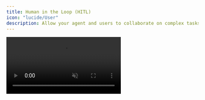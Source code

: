 ```yaml
---
title: Human in the Loop (HITL)
icon: "lucide/User"
description: Allow your agent and users to collaborate on complex tasks.
---
```


<video src="https://cdn.copilotkit.ai/docs/copilotkit/images/coagents/human-in-the-loop-example.mp4" className="rounded-lg shadow-xl" loop playsInline controls autoPlay muted />

<Callout>
  This video shows an example of our [AI Travel App](/coagents/tutorials/ai-travel-app) using HITL to get user feedback.
</Callout>

## What is Human-in-the-Loop (HITL)?

Human-in-the-loop (HITL) allows agents to request human input or approval during execution, making AI systems more reliable and trustworthy. This pattern is essential when building AI applications that need to handle complex decisions or actions that require human judgment.

<Frame className="my-0">
    <img src="https://cdn.copilotkit.ai/docs/copilotkit/images/coagents/coagents-hitl-infographic.png" alt="Agentic Copilot Human in the Loop" className="mt-4 mb-0 shadow-md" />
</Frame>

<Callout type="info">
  Learn more about HITL in [LangGraph's concept guide](https://langchain-ai.github.io/langgraph/concepts/human_in_the_loop/).
</Callout>

## When should I use this?

HITL combines the efficiency of AI with human judgment, creating a system that's both powerful and reliable. The key advantages include:

- **Quality Control**: Human oversight at critical decision points
- **Edge Cases**: Graceful handling of low-confidence situations
- **Expert Input**: Leverage human expertise when needed
- **Reliability**: More robust system for real-world use

## How can I use this?

Copilotkit provides two main approaches for HITL LangGraph workflows - interrupt and node-based.

<Callout>
  Unsure which approach to use? We recommend starting with the [Interrupt](/coagents/human-in-the-loop/interrupt-flow) flow.
</Callout>

<CTACards
  columns={2}
  cards={[
    {
      iconKey: "pause",
      title: "Interrupt",
      description: "Utilize LangGraph's interrupt function to pause the agent and wait for user input.",
      href: "/coagents/human-in-the-loop/interrupt-flow"
    },
    {
      iconKey: "share2",
      title: "Node-based",
      description: "Utilize nodes and tools to create LLM driven Human-in-the-Loop workflows.",
      href: "/coagents/human-in-the-loop/node-flow"
    }
  ]}
/>
